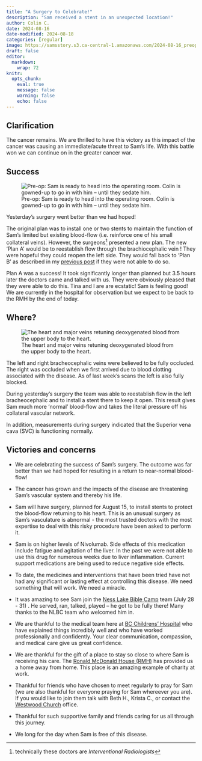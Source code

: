 ```yaml
---
title: "A Surgery to Celebrate!"
description: "Sam received a stent in an unexpected location!"
author: Colin C.
date: 2024-08-16
date-modified: 2024-08-18
categories: [regular]
image: https://samsstory.s3.ca-central-1.amazonaws.com/2024-08-16_preop-stc.jpg
draft: false
editor: 
  markdown: 
    wrap: 72
knitr: 
  opts_chunk: 
    eval: true
    message: false
    warning: false
    echo: false
---
```


::: {.callout-warning icon=false}
## Clarification

The cancer remains.  We are thrilled to have this victory as this impact of the cancer was causing an immediate/acute threat to Sam's life.  With this battle won we can continue on in the greater cancer war.

:::


<!-- ::: {.callout-note icon="false"}
## TL;DR [Too long didn't read (i.e. the short version)]{.small}

-   Scan results show that the cancerous mass in Sam's chest has grown.
-   The cancer is impacting Sam's vascular system and threatens his
    heart.
-   Plans are in place to protect Sam's heart.
-   Nivo dose is quadrupled.
-   Love of friends and family
::: -->

<!-- :::{layout="[60, 40]"} -->

## Success

::: {#photo .img-float-right}
![Pre-op: Sam is ready to head into the operating room. Colin is
gowned-up to go in with him -- until they sedate him.](https://samsstory.s3.ca-central-1.amazonaws.com/2024-08-16_preop-stc.jpg)
:::

Yesterday's surgery went better than we had hoped!

The original plan was to install one or two stents to maintain the
function of Sam's limited but existing blood-flow (i.e. reinforce one of
his small collateral veins). However, the surgeons[^1] presented a new
plan. The new 'Plan A' would be to reestablish flow through the
brachiocephalic vein ! They were hopeful they could reopen the left
side. They would fall back to 'Plan B' as described in my [previous
post](./2024-08-13_threat-response.qmd) if they were not able to do so.

[^1]: technically these doctors are *Interventional Radiologists*

Plan A was a success! It took significantly longer than planned but 3.5
hours later the doctors came and talked with us. They were obviously
pleased that they were able to do this. Tina and I are are ecstatic! Sam is feeling good! We are currently in the hospital for observation but we expect to be back to the RMH by the end of today.

## Where? 

::::: {layout-ncol="2"}


::: {#img-heart}
![The heart and major veins retuning deoxygenated blood from the upper
body to the
heart.](https://oncohemakey.com/wp-content/uploads/2016/06/B9781455728657000485_f048-001-9781455728657.jpg)
:::


::: {#fn-text}
The left and right bracheocephalic veins were believed to be fully
occluded. The right was occluded when we first arrived due to blood
clotting associated with the disease. As of last week's scans the left
is also fully blocked.

During yesterday's surgery the team was able to reestablish flow in the
left bracheocephalic and to install a stent there to keep it open. This
result gives Sam much more 'normal' blood-flow and takes the literal
pressure off his collateral vascular network.

In addition, measurements during surgery indicated that the Superior
vena cava (SVC) is functioning normally.
:::

:::::

## Victories and concerns

-   We are celebrating the success of Sam's surgery. The outcome was far
    better than we had hoped for resulting in a return to near-normal
    blood-flow!

-   The cancer has grown and the impacts of the disease are threatening
    Sam's vascular system and thereby his life.

-   Sam will have surgery, planned for August 15, to install stents to
    protect the blood-flow returning to his heart. This is an unusual
    surgery as Sam's vasculature is abnormal - the most trusted doctors
    with the most expertise to deal with this risky procedure have been
    asked to perform it.

-   Sam is on higher levels of Nivolumab. Side effects of this
    medication include fatigue and agitation of the liver. In the past
    we were not able to use this drug for numerous weeks due to liver
    inflammation. Current support medications are being used to reduce
    negative side effects.

-   To date, the medicines and interventions that have been tried have
    not had any significant or lasting effect at controlling this
    disease. We need something that will work. We need a miracle.

-   It was amazing to see Sam join the [Ness Lake Bible
    Camp](https://www.nesslakebiblecamp.com) team (July 28 - 31) . He
    served, ran, talked, played -- he got to be fully there! Many thanks
    to the NLBC team who welcomed him in.

-   We are thankful to the medical team here at [BC Childrens'
    Hospital](http://www.bcchildrens.ca) who have explained things
    incredibly well and who have worked professionally and confidently.
    Your clear communication, compassion, and medical care give us great
    confidence.

-   We are thankful for the gift of a place to stay so close to where
    Sam is receiving his care. The [Ronald McDonald House
    (RMH)](https://rmhbc.ca) has provided us a home away from home. This
    place is an amazing example of charity at work.

-   Thankful for friends who have chosen to meet regularly to pray for
    Sam (we are also thankful for everyone praying for Sam whereever you
    are). If you would like to join them talk with Beth H., Krista C.,
    or contact the [Westwood Church](https://westwoodchurch.bc.ca)
    office.

-   Thankful for such supportive family and friends caring for us all
    through this journey.

-   We long for the day when Sam is free of this disease.